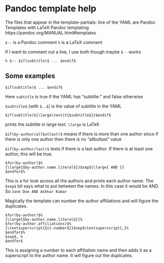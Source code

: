 # Pandoc template help

The files that appear in the template-partials: line of the YAML are Pandoc Templates with LaTeX
Pandoc templating https://pandoc.org/MANUAL.html#templates

`$--` is a Pandoc comment
`%` is a LaTeX comment

If I want to comment out a line, I use both though maybe `$--` works
```
% $-- $if(subtitle)$ ... $endif$
```

## Some examples

```
$if(subtitle)$ ... $endif$
```

Here `subtitle` is true if the YAML has "subtitle: " and false otherwise

`$subtitle$` (with `$..$`) is the value of subtitle in the YAML

```
$if(subtitle)${\large\textit{$subtitle$}}$endif$ 
```
prints the subtitle in large text. `\large` is LaTeX

`$if(by-author/allbutlast)$` means if there is more than one author
since if there is only one author then there is no "allbutlast" value

`$if(by-author/last)$` tests if there is a last author. If there is at least one author, this will be true.

```
$for(by-author)$%
{\large{$by-author.name.literal$}}$sep${\large{ AND }}
$endfor$%
```
This is a for look across all the authors and prints each author name. The `$sep$` bit says what to put between the names. In this case it would be AND. So `Jane Doe AND Ashkar Kumar`

Magically the template can number the author affiliations and will figure the duplicates.

```
$for(by-author)$%
{\large{$by-author.name.literal$}}%
$for(by-author.affiliations)$%
{\textsuperscript{$it.number$}}$sep$\textsuperscript{,}%
$endfor$%
$sep$, %
$endfor$
```

This is assigning a number to each affiliation name and then adds it as a superscript to the author name. It will figure out the duplicates.

